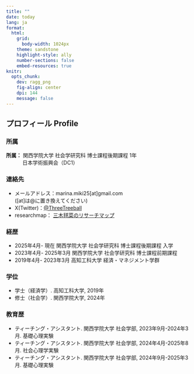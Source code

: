 ---
title: ""
date: today
lang: ja
format: 
  html: 
    grid: 
      body-width: 1024px
    theme: sandstone
    highlight-style: ally
    number-sections: false
    embed-resources: true
knitr: 
  opts_chunk: 
    dev: ragg_png
    fig-align: center
    dpi: 144
    message: false
---

## プロフィール Profile

### 所属
<p>

<strong>所属：</strong> 関西学院大学 社会学研究科 博士課程後期課程 1年<br>
<span style="display:inline-block; width:3.2em;"></span>日本学術振興会（DC1）

</p>

### 連絡先

- メールアドレス：marina.miki25\[at\]gmail.com<br>
 (\[at\]は\@に置き換えてください)
- X(Twitter)：<a href = "https://x.com/ThreeTreeball">@ThreeTreeball</a>
- researchmap：</strong> <a href = "https://researchmap.jp/marinamiki">三木毬菜のリサーチマップ</a>


### 経歴

- 2025年4月- 現在 関西学院大学 社会学研究科 博士課程後期課程 入学
- 2023年4月- 2025年3月 関西学院大学 社会学研究科 博士課程前期課程
- 2019年4月- 2023年3月 高知工科大学 経済・マネジメント学群

### 学位

- 学士（経済学）. 高知工科大学, 2019年
- 修士（社会学）. 関西学院大学, 2024年

### 教育歴

- ティーチング・アシスタント. 関西学院大学 社会学部, 2023年9月-2024年3月. 基礎心理実験
- ティーチング・アシスタント. 関西学院大学 社会学部, 2024年4月-2025年8月. 社会心理学実験
- ティーチング・アシスタント. 関西学院大学 社会学部, 2024年9月-2025年3月. 基礎心理実験

